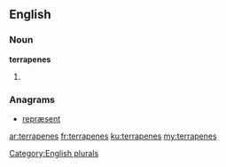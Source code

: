==English==

===Noun===
'''terrapenes'''

# {{plural of|terrapene}}

===Anagrams===
* [[repræsent#English|repræsent]]

[[Category:English plurals]]

[[ar:terrapenes]]
[[fr:terrapenes]]
[[ku:terrapenes]]
[[my:terrapenes]]
